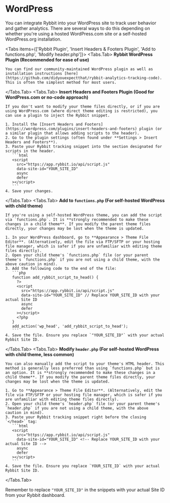 
# WordPress

You can integrate Rybbit into your WordPress site to track user behavior and gather analytics. There are several ways to do this depending on whether you're using a hosted WordPress.com site or a self-hosted WordPress.org installation.

<Tabs items={['Rybbit Plugin', 'Insert Headers & Footers Plugin', 'Add to functions.php', 'Modify header.php']}>
  <Tabs.Tab>
    **Rybbit WordPress Plugin (Recommended for ease of use)**

    You can find our community-maintained WordPress plugin as well as installation instructions [here](https://github.com/didyouexpectthat/rybbit-analytics-tracking-code). This is often the simplest method for most users.
  </Tabs.Tab>
  <Tabs.Tab>
    **Insert Headers and Footers Plugin (Good for WordPress.com or no-code approach)**

    If you don't want to modify your theme files directly, or if you are using WordPress.com (where direct theme editing is restricted), you can use a plugin to inject the Rybbit snippet.

    1. Install the [Insert Headers and Footers](https://wordpress.com/plugins/insert-headers-and-footers) plugin (or a similar plugin that allows adding scripts to the header).
    2. Go to the plugin settings (often found under **Settings > Insert Headers and Footers**).
    3. Paste your Rybbit tracking snippet into the section designated for scripts in the header.
       ```html
       <script
         src="https://app.rybbit.io/api/script.js"
         data-site-id="YOUR_SITE_ID"
         async
         defer
       ></script>
       ```
    4. Save your changes.
  </Tabs.Tab>
  <Tabs.Tab>
    **Add to `functions.php` (For self-hosted WordPress with child theme)**

    If you're using a self-hosted WordPress theme, you can add the script via `functions.php`. It is **strongly recommended to make these changes in a child theme**. If you modify the parent theme files directly, your changes may be lost when the theme is updated.

    1. In your WordPress dashboard, go to **Appearance > Theme File Editor**. (Alternatively, edit the file via FTP/SFTP or your hosting file manager, which is safer if you are unfamiliar with editing theme files directly).
    2. Open your child theme's `functions.php` file (or your parent theme's `functions.php` if you are not using a child theme, with the above caution in mind).
    3. Add the following code to the end of the file:
       ```php
       function add_rybbit_script_to_head() {
         ?>
         <script
           src="https://app.rybbit.io/api/script.js"
           data-site-id="YOUR_SITE_ID" // Replace YOUR_SITE_ID with your actual Site ID
           async
           defer
         ></script>
         <?php
       }
       add_action('wp_head', 'add_rybbit_script_to_head');
       ```
    4. Save the file. Ensure you replace `"YOUR_SITE_ID"` with your actual Rybbit Site ID.
  </Tabs.Tab>
  <Tabs.Tab>
    **Modify `header.php` (For self-hosted WordPress with child theme, less common)**

    You can also manually add the script to your theme's HTML header. This method is generally less preferred than using `functions.php` but is an option. It is **strongly recommended to make these changes in a child theme**. If you modify the parent theme files directly, your changes may be lost when the theme is updated.

    1. Go to **Appearance > Theme File Editor**. (Alternatively, edit the file via FTP/SFTP or your hosting file manager, which is safer if you are unfamiliar with editing theme files directly).
    2. Open your child theme's `header.php` file (or your parent theme's `header.php` if you are not using a child theme, with the above caution in mind).
    3. Paste your Rybbit tracking snippet right before the closing `</head>` tag:
       ```html
       <script
         src="https://app.rybbit.io/api/script.js"
         data-site-id="YOUR_SITE_ID" <!-- Replace YOUR_SITE_ID with your actual Site ID -->
         async
         defer
       ></script>
       ```
    4. Save the file. Ensure you replace `YOUR_SITE_ID` with your actual Rybbit Site ID.
  </Tabs.Tab>
</Tabs>

Remember to replace `"YOUR_SITE_ID"` in the snippets with your actual Site ID from your Rybbit dashboard.
